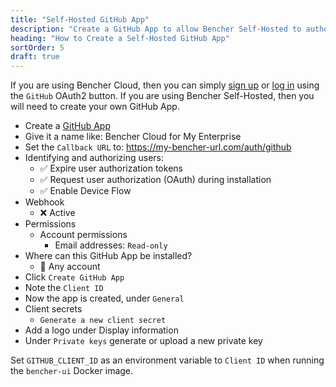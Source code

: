 ```yaml
---
title: "Self-Hosted GitHub App"
description: "Create a GitHub App to allow Bencher Self-Hosted to authenticate with GitHub"
heading: "How to Create a Self-Hosted GitHub App"
sortOrder: 5
draft: true
---
```


If you are using Bencher Cloud, then you can simply [sign up](/auth/signup) or [log in](/auth/login)
using the `GitHub` OAuth2 button.
If you are using Bencher Self-Hosted, then you will need to create your own GitHub App.

- Create a [GitHub App](https://docs.github.com/en/apps/creating-github-apps/registering-a-github-app/registering-a-github-app#registering-a-github-app)
- Give it a name like: Bencher Cloud for My Enterprise
- Set the `Callback URL` to: https://my-bencher-url.com/auth/github
- Identifying and authorizing users:
  - ✅ Expire user authorization tokens
  - ✅ Request user authorization (OAuth) during installation
  - ✅ Enable Device Flow
- Webhook
  - ❌ Active
- Permissions
  - Account permissions
    - Email addresses: `Read-only`
- Where can this GitHub App be installed?
  - 🔘 Any account
- Click `Create GitHub App`
- Note the `Client ID`
- Now the app is created, under `General`
- Client secrets
  - `Generate a new client secret`
- Add a logo under Display information
- Under `Private keys` generate or upload a new private key

Set `GITHUB_CLIENT_ID` as an environment variable to `Client ID` when running the `bencher-ui` Docker image.